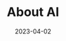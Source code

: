 ---
title: "About AI"
date: "2023-04-02"
slug: "about-ai"
hero_image: "./gemma_wondering.jpg"
hero_image_alt: "Orange tabby Gemma watching out for ideas"
hero_image_credit_text: "Kuan Zhou"
hero_image_credit_link: ""
---